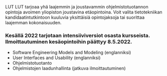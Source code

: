 
<ContentContainer>

<ModuleHeader>
LUT
</ModuleHeader>

<ModuleDescriptionText>
LUT tarjoaa yhä laajemmin ja joustavammin ohjelmistotuotannon opintoja avoimen yliopiston joustavina etäopintoina. Voit valita tietotekniikan kandidaatintutkintoon kuuluvia yksittäisiä opintojaksoja tai suorittaa laajemman kokonaisuuden.
</ModuleDescriptionText>

</ContentContainer>

<CustomModuleContent>

### Kesällä 2022 tarjotaan intensiiviversiot osasta kursseista. Ilmoittautuminen kesäopintoihin päättyy 8.5.2022.

- Software Engineering Models and Modeling (englanniksi)
- User Interfaces and Usability (englanniksi)
- Ohjelmistotuotanto
- Ohjelmistojen laadunhallinta (jatkuva ilmoittautuminen)

</CustomModuleContent>